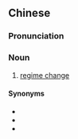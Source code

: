 {{also|政权变动}}
==Chinese==
{{zh-forms|s=政权变动|type=22}}

===Pronunciation===
{{zh-pron
|m=zhèngquán biàndòng
|cat=n
}}

===Noun===
{{zh-noun}}

# [[regime change]]

====Synonyms====
* {{zh-l|政權更迭}}
* {{zh-l|政權更換}}
* {{zh-l|政權交替}}

{{zh-cat|Politics}}